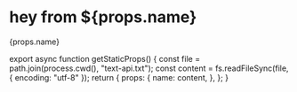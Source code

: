 
# hey from ${props.name}

<div>{props.name}</div>

export async function getStaticProps() {
  const file = path.join(process.cwd(), "text-api.txt");
  const content = fs.readFileSync(file, { encoding: "utf-8" });
  return {
    props: {
      name: content,
    },
  };
}
